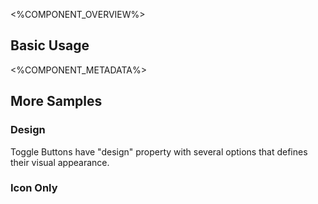 
<%COMPONENT_OVERVIEW%>

## Basic Usage
<Basic />

<%COMPONENT_METADATA%>

## More Samples

### Design
Toggle Buttons have "design" property with several options that defines their visual appearance.

<Design />

### Icon Only
<IconOnly />